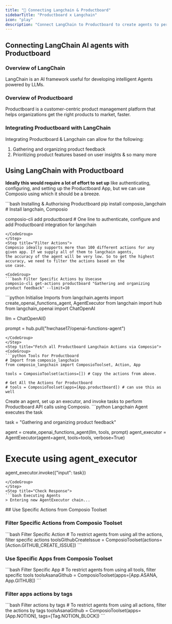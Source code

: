 ```yaml
---
title: "🚀 Connecting Langchain & Productboard"
sidebarTitle: "Productboard x Langchain"
icon: "play"
description: "Connect LangChain to Productboard to create agents to perform tasks using natural language"
---
```


## Connecting LangChain AI agents with Productboard

### Overview of LangChain

LangChain is an AI framework useful for developing intelligent Agents powered by LLMs.

### Overview of Productboard

Productboard is a customer-centric product management platform that helps organizations get the right products to market, faster.

### Integrating Productboard with LangChain

Integrating Productboard & Langchain can allow for the following:

1. Gathering and organizing product feedback
2. Prioritizing product features based on user insights
& so many more

## Using LangChain with Productboard

<Steps>
<Step title="Setting Up the Environment">

**Ideally this would require a lot of effort to set up** like authenticating, configuring, and setting up the Productboard App, but we can use Composio using which it should be a breeze.

<CodeGroup>
```bash Installing & Authorising Productboard
pip install composio_langchain # Install langchain, Composio 

composio-cli add productboard # One line to authenticate, configure and add Productboard integration for langchain
```
</CodeGroup>
</Step>
<Step title="Filter Actions">
Composio ideally supports more than 100 different actions for any given app. If we supply all of them to langchain agents, 
the accuracy of the agent will be very low. So to get the highest accuracy, we need to filter the actions based on the 
use case.

<CodeGroup>
```bash Filter Specific Actions by Usecase
composio-cli get-actions productboard "Gathering and organizing product feedback" --limit=10
```
</CodeGroup>

</Step>
<Step title="Import Base Packages">

<CodeGroup>
```python Initialise Imports
from langchain.agents import create_openai_functions_agent, AgentExecutor
from langchain import hub
from langchain_openai import ChatOpenAI


llm = ChatOpenAI()

prompt = hub.pull("hwchase17/openai-functions-agent")
```
</CodeGroup>
</Step>
<Step title="Fetch all Productboard Langchain Actions via Composio">
<CodeGroup>
```python Tools For Productboard
# Import from composio_langchain
from composio_langchain import ComposioToolset, Action, App

tools = ComposioToolset(actions=[]) # Copy the actions from above. 

# Get All the Actions for Productboard
# tools = ComposioToolset(apps=[App.productboard]) # can use this as well
```
</CodeGroup>
</Step>
<Step title="Execute the Agent">
Create an agent, set up an executor, and invoke tasks to perform Productboard API calls using Composio. 
<CodeGroup>
```python Langchain Agent executes the task

task = "Gathering and organizing product feedback"

agent = create_openai_functions_agent(llm, tools, prompt)
agent_executor = AgentExecutor(agent=agent, tools=tools, verbose=True)

# Execute using agent_executor
agent_executor.invoke({"input": task})
```
</CodeGroup>
</Step>
<Step title="Check Response">
```bash Executing Agents
> Entering new AgentExecutor chain...
```
</Step>
</Steps>
## Use Specific Actions from Composio Toolset

### Filter Specific Actions from Composio Toolset

<CodeGroup>
```bash Filter Specific Action
# To restrict agents from using all the actions, filter specific actions
toolsGithubCreateIssue = ComposioToolset(actions=[Action.GITHUB_CREATE_ISSUE])
```
</CodeGroup>

### Use Specific Apps from Composio Toolset
<CodeGroup>
```bash Filter Specific App
# To restrict agents from using all tools, filter specific tools
toolsAsanaGithub = ComposioToolset(apps=[App.ASANA, App.GITHUB])
```
</CodeGroup>

### Filter apps actions by tags 
<CodeGroup>
```bash Filter actions by tags
# To restrict agents from using all actions, filter the actions by tags
toolsAsanaGithub = ComposioToolset(apps=[App.NOTION], tags=[Tag.NOTION_BLOCK])
```
</CodeGroup>

